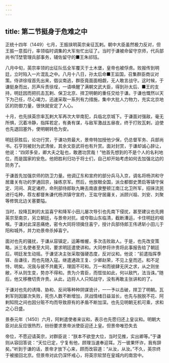 ```yaml
---
---
---
```

title: 第二节挺身于危难之中
---



正统十四年（1449）七月，王振挟明英宗亲征瓦剌。朝中大臣虽然极力反对，但王振一意孤行，率领临时调集的大军匆忙出征了。当时于谦被命留守京师，代兵部尚书邝埜管理兵部事务，辅佐留守的■王朱祁钰。

八月中旬，英宗率领的出征队伍全军覆灭于土木堡，皇帝也被俘虏。败报传到明廷，立时陷入一片混乱之中。八月十八日，孙太后命■王监国，召集群臣商议对策。侍讲徐珵首先出来，倡议南逃，群臣竟面面相觑，无人敢言战守。这时候，于谦挺身而出，厉声斥责徐珵，一语唤醒了满朝文武大臣，得到孙太后、■王的支持，明廷因而把抗击瓦剌、保卫北京、捍卫明朝的重任交给于谦。于谦也慨然以天下为己任，尽心竭力，迅速采取一系列有力措施，集中大批人力物力，充实北京地区的防御力量，很快就安定了人心。

十月，也先挟英宗率瓦剌大军再次大举南犯，兵临北京城下。于谦面对强敌，毫无所惧，沉着冷静，指挥若定，有勇有谋，与敌军激战五昼夜，终于打败瓦剌，迫使也先退回塞外，使明朝转危为安。

明廷获胜后，论功行赏，于谦功劳最大，景帝特加授他少保，仍总督军务、兵部尚书。石亨则被封为武清侯，其余文臣武将也有升赏。面对封赏，于谦却诚心辞让，他说：“四郊多垒，卿大夫之耻也，敢邀功赏哉！”他首先想到的不是个人的名利地位，而是国家的安危。他把胜利归功于将士们，自己却开始考虑如何去加强北边的防务了。

于谦首先加强京师的防卫力量。他调辽东和宣府的部分兵马入京，调名将杨洪和守居庸关有功的罗通回京，操练京军。然后，他放眼全国，派佥都御史萧启等镇守保定、河间、真定诸府，命刑部侍郎耿九畴去南直隶整顿江南江北卫所军，招徕流民进行屯种，荐左都督朱谦代杨洪镇守宣府，王竑守居庸关，派顾兴祖、刘安、刘聚等修筑北边关塞要隘。

当时，投降瓦剌的太监喜宁和降军小田儿屡次导引也先南下侵扰，甚至建议也先拥英宗至南京，另立朝廷，与景帝对抗，或夺取山东临清，截断漕运，卡住明廷的咽喉。于谦对此深恶痛绝，密令大同将领擒住喜宁，授计兵部侍郎王伟诱斩小田儿于阳和城外，并力劝景帝杀掉喜宁。

面对也先的骚扰，于谦从容镇定，运筹帷幄，多次击败敌人。于是，也先改变策略，派三名使者至大同，要求明廷遣使讲和。大同参将许贵将此事报告给了朝廷后，明廷发生动摇。于谦坚决主张采取强硬态度，反对议和。他说：“前遣指挥季铎、岳谦往，而也先随入寇。继遣通政王复、少卿赵荣，不见上皇而还。和不足恃，明矣。况我与彼不共戴天，理固不可和。万一和而彼肆无厌之求，从之则坐敝，不从则生变，势亦不得和。贵为介胄臣，而恇怯如此，何以敌忾，法当诛。”随后，他又移檄切责许贵。从此，边将人人只知战守，没有再敢主张讲和的了。

于谦对也先的诱降、胁和、反间等种种阴谋诡计，一一予以击破，捍卫了明朝。瓦剌军则因屡次失败，死伤人数不断增加，厌战情绪日益滋长，也先与脱脱不花、阿剌知院之间也因分赃不均而导致原有的矛盾不断加深。也先见明朝无机可乘，求和之心日盛。

景泰元年（1450）六月，阿剌遣使者来议和，表示也先愿归还上皇议和。明朝大臣对此反应很热烈，纷纷要求景帝派使臣迎还上皇。但景帝唯恐失去

帝位，不愿迎请英宗，对群臣说：“朕本不欲登大位，当时见推，实出卿等。”于谦则从容回答说：“天位已定，宁复有他，顾理当速奉迎耳。万一彼果怀诈，我有辞矣。”听到于谦的话，景帝才放下心来，顾而改容道：“从汝，从汝。”不久，英宗终于被接回北京。但景帝对此仍深怀戒心，将英宗软禁在皇城内的南宫中。